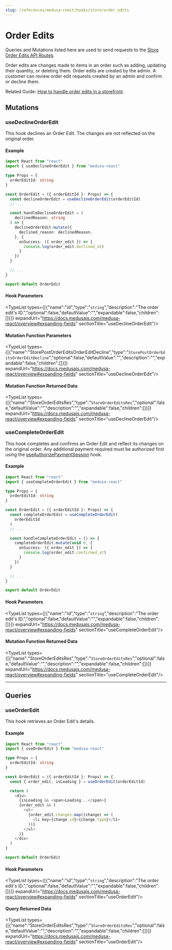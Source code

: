 ```yaml
---
slug: /references/medusa-react/hooks/store/order_edits
---
```



# Order Edits

Queries and Mutations listed here are used to send requests to the [Store Order Edits API Routes](https://docs.medusajs.com/api/store#order-edits).

Order edits are changes made to items in an order such as adding, updating their quantity, or deleting them. Order edits are created by the admin.
A customer can review order edit requests created by an admin and confirm or decline them.

Related Guide: [How to handle order edits in a storefront](https://docs.medusajs.com/modules/orders/storefront/handle-order-edits).

## Mutations

### useDeclineOrderEdit

This hook declines an Order Edit. The changes are not reflected on the original order.

#### Example

```ts
import React from "react"
import { useDeclineOrderEdit } from "medusa-react"

type Props = {
  orderEditId: string
}

const OrderEdit = ({ orderEditId }: Props) => {
  const declineOrderEdit = useDeclineOrderEdit(orderEditId)
  // ...

  const handleDeclineOrderEdit = (
    declinedReason: string
  ) => {
    declineOrderEdit.mutate({
      declined_reason: declinedReason,
    }, {
      onSuccess: ({ order_edit }) => {
        console.log(order_edit.declined_at)
      }
    })
  }

  // ...
}

export default OrderEdit
```

#### Hook Parameters

<TypeList types={[{"name":"id","type":"`string`","description":"The order edit's ID.","optional":false,"defaultValue":"","expandable":false,"children":[]}]} expandUrl="https://docs.medusajs.com/medusa-react/overview#expanding-fields" sectionTitle="useDeclineOrderEdit"/>

#### Mutation Function Parameters

<TypeList types={[{"name":"StorePostOrderEditsOrderEditDecline","type":"`StorePostOrderEditsOrderEditDecline`","optional":false,"defaultValue":"","description":"","expandable":false,"children":[]}]} expandUrl="https://docs.medusajs.com/medusa-react/overview#expanding-fields" sectionTitle="useDeclineOrderEdit"/>

#### Mutation Function Returned Data

<TypeList types={[{"name":"StoreOrderEditsRes","type":"`StoreOrderEditsRes`","optional":false,"defaultValue":"","description":"","expandable":false,"children":[]}]} expandUrl="https://docs.medusajs.com/medusa-react/overview#expanding-fields" sectionTitle="useDeclineOrderEdit"/>

### useCompleteOrderEdit

This hook completes and confirms an Order Edit and reflect its changes on the original order. Any additional payment required must 
be authorized first using the [useAuthorizePaymentSession](../medusa_react.Hooks.Store.Payment_Collections/page.mdx#useauthorizepaymentsession) hook.

#### Example

```ts
import React from "react"
import { useCompleteOrderEdit } from "medusa-react"

type Props = {
  orderEditId: string
}

const OrderEdit = ({ orderEditId }: Props) => {
  const completeOrderEdit = useCompleteOrderEdit(
    orderEditId
  )
  // ...

  const handleCompleteOrderEdit = () => {
    completeOrderEdit.mutate(void 0, {
      onSuccess: ({ order_edit }) => {
        console.log(order_edit.confirmed_at)
      }
    })
  }

  // ...
}

export default OrderEdit
```

#### Hook Parameters

<TypeList types={[{"name":"id","type":"`string`","description":"The order edit's ID.","optional":false,"defaultValue":"","expandable":false,"children":[]}]} expandUrl="https://docs.medusajs.com/medusa-react/overview#expanding-fields" sectionTitle="useCompleteOrderEdit"/>

#### Mutation Function Returned Data

<TypeList types={[{"name":"StoreOrderEditsRes","type":"`StoreOrderEditsRes`","optional":false,"defaultValue":"","description":"","expandable":false,"children":[]}]} expandUrl="https://docs.medusajs.com/medusa-react/overview#expanding-fields" sectionTitle="useCompleteOrderEdit"/>

___

## Queries

### useOrderEdit

This hook retrieves an Order Edit's details.

#### Example

```ts
import React from "react"
import { useOrderEdit } from "medusa-react"

type Props = {
  orderEditId: string
}

const OrderEdit = ({ orderEditId }: Props) => {
  const { order_edit, isLoading } = useOrderEdit(orderEditId)

  return (
    <div>
      {isLoading && <span>Loading...</span>}
      {order_edit && (
        <ul>
          {order_edit.changes.map((change) => (
            <li key={change.id}>{change.type}</li>
          ))}
        </ul>
      )}
    </div>
  )
}

export default OrderEdit
```

#### Hook Parameters

<TypeList types={[{"name":"id","type":"`string`","description":"The order edit's ID.","optional":false,"defaultValue":"","expandable":false,"children":[]}]} expandUrl="https://docs.medusajs.com/medusa-react/overview#expanding-fields" sectionTitle="useOrderEdit"/>

#### Query Returned Data

<TypeList types={[{"name":"StoreOrderEditsRes","type":"`StoreOrderEditsRes`","optional":false,"defaultValue":"","description":"","expandable":false,"children":[]}]} expandUrl="https://docs.medusajs.com/medusa-react/overview#expanding-fields" sectionTitle="useOrderEdit"/>
